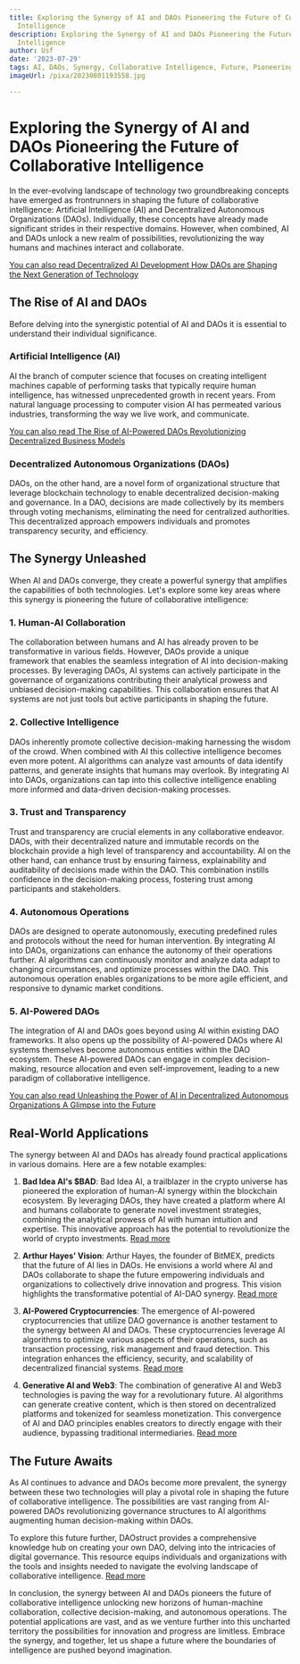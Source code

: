 ```yaml
---
title: Exploring the Synergy of AI and DAOs Pioneering the Future of Collaborative
  Intelligence
description: Exploring the Synergy of AI and DAOs Pioneering the Future of Collaborative
  Intelligence
author: Usf
date: '2023-07-29'
tags: AI, DAOs, Synergy, Collaborative Intelligence, Future, Pioneering
imageUrl: /pixa/20230801193558.jpg

---
```

#  Exploring the Synergy of AI and DAOs  Pioneering the Future of Collaborative Intelligence

In the ever-evolving landscape of technology two groundbreaking concepts have emerged as frontrunners  in shaping  the future of collaborative intelligence: Artificial Intelligence  (AI) and Decentralized Autonomous Organizations (DAOs). Individually, these concepts have  already made significant  strides in their respective domains. However, when combined, AI and DAOs unlock a new realm of possibilities, revolutionizing the way  humans and machines interact and collaborate.

[You  can also read Decentralized AI Development How DAOs are  Shaping the Next Generation of Technology](Decentralized%20AI%20Development%20How%20DAOs%20are%20Shaping%20the%20Next%20Generation%20of%20Technology)


## The Rise of AI and DAOs

Before delving into the synergistic potential of AI and DAOs it is essential to understand their  individual significance.

### Artificial Intelligence (AI)

AI the branch of computer science that focuses  on creating intelligent machines capable of  performing tasks that  typically require human intelligence, has witnessed unprecedented growth in recent  years. From natural language  processing to computer  vision AI has permeated various industries, transforming the way we live work, and communicate.

[You can also read The Rise of AI-Powered DAOs Revolutionizing  Decentralized Business Models](The%20Rise%20of%20AI-Powered%20DAOs%20Revolutionizing%20Decentralized%20Business%20Models)


### Decentralized Autonomous Organizations (DAOs)

DAOs, on the other hand, are a novel form of organizational  structure that leverage blockchain  technology to enable decentralized decision-making and governance. In a DAO, decisions are made collectively by its members through voting mechanisms, eliminating  the need for centralized authorities. This decentralized approach empowers individuals and promotes transparency security, and efficiency.

## The Synergy Unleashed

When AI and DAOs converge, they create a powerful synergy that amplifies the  capabilities of both technologies. Let's explore some key areas where this synergy is pioneering the future of collaborative intelligence:

### 1. Human-AI Collaboration

The collaboration between humans and AI has already  proven to be transformative in various fields. However, DAOs provide a unique framework that enables the seamless  integration of AI into decision-making processes.  By leveraging DAOs, AI systems can actively participate in  the governance  of organizations contributing their analytical prowess and unbiased decision-making capabilities. This collaboration ensures that  AI systems  are not just tools but active participants in shaping the future.

### 2. Collective Intelligence

DAOs inherently promote collective decision-making harnessing the wisdom of the crowd. When combined with AI this collective intelligence becomes  even more potent.  AI algorithms can  analyze vast amounts of data  identify patterns, and generate insights that humans may overlook. By integrating AI into DAOs, organizations can tap into this collective  intelligence enabling more informed and data-driven decision-making processes.

### 3. Trust and Transparency

Trust and transparency are crucial elements in any collaborative endeavor. DAOs,  with their decentralized nature and  immutable records on the blockchain provide a high level of transparency and accountability. AI on the other hand, can enhance trust by ensuring fairness, explainability  and  auditability of decisions made within  the DAO. This combination instills  confidence in the decision-making process, fostering  trust among  participants and stakeholders.

###  4. Autonomous Operations

DAOs are designed to operate  autonomously, executing predefined rules and protocols without  the need for human intervention. By integrating  AI into DAOs,  organizations can enhance the autonomy of  their operations further. AI algorithms can  continuously monitor and analyze data adapt to  changing  circumstances, and optimize processes within the DAO. This autonomous operation enables organizations to be more agile efficient, and responsive to  dynamic market conditions.

### 5. AI-Powered DAOs

The integration of  AI and DAOs goes beyond using AI within existing DAO frameworks. It  also opens up the possibility of AI-powered DAOs where AI systems themselves become autonomous entities within the DAO ecosystem. These AI-powered DAOs can  engage in  complex decision-making, resource allocation and even self-improvement, leading to a new paradigm of collaborative intelligence.

[You can also read Unleashing the Power of AI in  Decentralized Autonomous Organizations A Glimpse into the  Future](Unleashing%20the%20Power%20of%20AI%20in%20Decentralized%20Autonomous%20Organizations%20A%20Glimpse%20into%20the%20Future)


## Real-World Applications

The  synergy between AI  and DAOs has already found  practical applications in various domains. Here are a few notable examples:

1.  **Bad Idea  AI's $BAD**: Bad Idea AI, a trailblazer  in the crypto universe has pioneered the exploration of human-AI synergy within  the blockchain ecosystem. By leveraging DAOs, they have created a platform where AI and humans collaborate to  generate novel investment strategies, combining the analytical prowess of AI with human intuition and expertise. This innovative approach  has the potential to revolutionize the world of crypto investments. [Read more](https://finance.yahoo.com/news/bad-idea-ais-bad-trailblazer-150000670.html)

2. **Arthur Hayes'  Vision**: Arthur Hayes, the founder  of  BitMEX, predicts that the future of AI lies  in DAOs. He envisions a world where AI and DAOs collaborate to shape the future empowering individuals and organizations to collectively drive innovation  and progress. This vision highlights the transformative potential of AI-DAO  synergy. [Read more](https://coincu.com/206773-arthur-hayes-predicts-ai-powered-by-dao/)

3. **AI-Powered Cryptocurrencies**: The emergence of AI-powered  cryptocurrencies that utilize DAO governance is another testament to the synergy between AI and  DAOs. These cryptocurrencies leverage AI algorithms to  optimize various aspects of their operations, such as transaction processing, risk management and fraud detection. This integration enhances the efficiency, security, and  scalability of decentralized financial  systems. [Read more](https://defi-planet.com/2023/06/exploring-the-synergy-of-ai-and-blockchain-top-ai-cryptocurrency-projects-you-need-to-know/)

4. **Generative AI and Web3**: The combination of generative AI and Web3 technologies is paving  the way for a revolutionary future. AI algorithms can generate creative content, which is then stored on decentralized platforms and tokenized for seamless monetization.  This  convergence of  AI and DAO principles enables creators to directly engage with their audience,  bypassing traditional  intermediaries.  [Read more](https://www.linkedin.com/pulse/digital-synergy-combining-web3-generative-ai-future-armin-m%C3%BCller)

## The Future Awaits

As AI continues to advance and DAOs become more prevalent,  the synergy between these two technologies will play  a pivotal role in shaping the future of collaborative intelligence. The possibilities are vast ranging from  AI-powered DAOs revolutionizing governance structures  to AI algorithms augmenting human decision-making within DAOs.

To explore this future further, DAOstruct provides a comprehensive knowledge hub on creating your own DAO, delving into the intricacies of digital governance. This resource equips individuals and organizations with the tools  and insights  needed to navigate the evolving landscape of  collaborative intelligence. [Read  more](https://www.daostruct.xyz/knowledge-hub)

In conclusion, the  synergy between AI and DAOs  pioneers the future of collaborative intelligence unlocking new horizons  of human-machine collaboration, collective decision-making, and autonomous  operations. The potential applications are vast, and as we venture further  into this uncharted territory the  possibilities for innovation and progress are limitless. Embrace the synergy, and together, let  us shape a future where the boundaries of intelligence are pushed beyond  imagination.